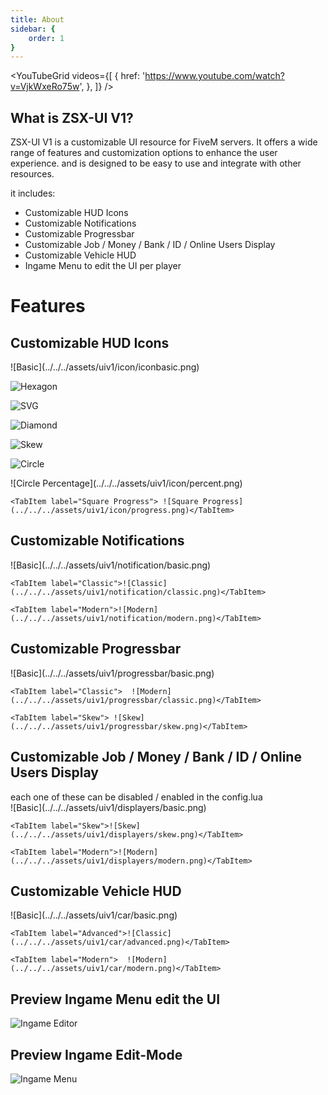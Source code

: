 ```yaml
---
title: About
sidebar: {
    order: 1
}
---
```


 <YouTubeGrid
	videos={[
		{
			href: 'https://www.youtube.com/watch?v=VjkWxeRo75w',
		},
	]}
/>

<CardGrid>
  <LinkCard title="Tebex Store" href="https://zsx-development.tebex.io/package/5289531">
  </LinkCard>
  <LinkCard title="CFX forum post"href="https://forum.cfx.re/t/qb-esx-standalone-hud-zsx-ui-user-friendly-interface-with-many-customization-options/4908261">
  </LinkCard>
</CardGrid>

## What is ZSX-UI V1?

ZSX-UI V1 is a customizable UI resource for FiveM servers. It offers a wide range of features and customization options to enhance the user experience. and is designed to be easy to use and integrate with other resources.

it includes:

- Customizable HUD Icons
- Customizable Notifications
- Customizable Progressbar
- Customizable Job / Money / Bank / ID / Online Users Display
- Customizable Vehicle HUD
- Ingame Menu to edit the UI per player

# Features




## Customizable HUD Icons
<Tabs>
<TabItem label="Basic">![Basic](../../../assets/uiv1/icon/iconbasic.png)</TabItem>

<TabItem label="Hexagon">![Hexagon](../../../assets/uiv1/icon/iconhexagon.png)</TabItem>

<TabItem label="SVG">![SVG](../../../assets/uiv1/icon/iconsvg.png)</TabItem>

<TabItem label="Diamond">![Diamond](../../../assets/uiv1/icon/icondiamond.png)</TabItem>

<TabItem label="Skew">![Skew](../../../assets/uiv1/icon/iconskew.png)</TabItem>

<TabItem label="Circle">![Circle](../../../assets/uiv1/icon/iconcircle.png)</TabItem>

</Tabs>
<Tabs>
    <TabItem label="Circle Percentage">  ![Circle Percentage](../../../assets/uiv1/icon/percent.png)</TabItem>
  
    <TabItem label="Square Progress"> ![Square Progress](../../../assets/uiv1/icon/progress.png)</TabItem>
   
</Tabs>

## Customizable Notifications
<Tabs syncKey="hudv1">
    <TabItem label="Basic">![Basic](../../../assets/uiv1/notification/basic.png)</TabItem>
    
    <TabItem label="Classic">![Classic](../../../assets/uiv1/notification/classic.png)</TabItem>
    
    <TabItem label="Modern">![Modern](../../../assets/uiv1/notification/modern.png)</TabItem>
    
</Tabs>

## Customizable Progressbar
<Tabs syncKey="hudv1">
    <TabItem label="Basic">![Basic](../../../assets/uiv1/progressbar/basic.png)</TabItem>
    
    <TabItem label="Classic">  ![Modern](../../../assets/uiv1/progressbar/classic.png)</TabItem>
  
    <TabItem label="Skew"> ![Skew](../../../assets/uiv1/progressbar/skew.png)</TabItem>
   
</Tabs>

## Customizable Job / Money / Bank / ID / Online Users Display

<Aside> each one of these can be disabled / enabled in the config.lua</Aside>


<Tabs syncKey="hudv1">
    <TabItem label="Basic"> ![Basic](../../../assets/uiv1/displayers/basic.png)</TabItem>
   
    <TabItem label="Skew">![Skew](../../../assets/uiv1/displayers/skew.png)</TabItem>
    
    <TabItem label="Modern">![Modern](../../../assets/uiv1/displayers/modern.png)</TabItem>
    
</Tabs>

## Customizable Vehicle HUD

<Tabs syncKey="hudv1">
    <TabItem label="Basic">![Basic](../../../assets/uiv1/car/basic.png)</TabItem>
    
    <TabItem label="Advanced">![Classic](../../../assets/uiv1/car/advanced.png)</TabItem>
    
    <TabItem label="Modern">  ![Modern](../../../assets/uiv1/car/modern.png)</TabItem>
  
</Tabs>


## Preview Ingame Menu edit the UI

![Ingame Editor](../../../assets/uiv1/ingame.png)


## Preview Ingame Edit-Mode

![Ingame Menu](../../../assets/uiv1/preview.png)